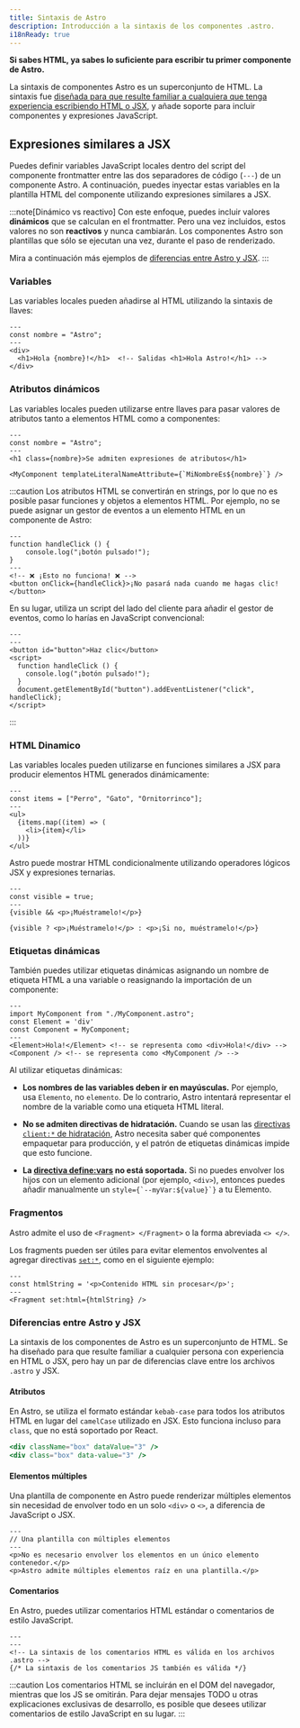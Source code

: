 ```yaml
---
title: Sintaxis de Astro
description: Introducción a la sintaxis de los componentes .astro.
i18nReady: true
---
```


**Si sabes HTML, ya sabes lo suficiente para escribir tu primer componente de Astro.**

La sintaxis de componentes Astro es un superconjunto de HTML. La sintaxis fue [diseñada para que resulte familiar a cualquiera que tenga experiencia escribiendo HTML o JSX](#diferencias-entre-astro-y-jsx), y añade soporte para incluir componentes y expresiones JavaScript.


## Expresiones similares a JSX

Puedes definir variables JavaScript locales dentro del script del componente frontmatter entre las dos separadores de código (`---`) de un componente Astro. A continuación, puedes inyectar estas variables en la plantilla HTML del componente utilizando expresiones similares a JSX.

:::note[Dinámico vs reactivo]
Con este enfoque, puedes incluir valores **dinámicos** que se calculan en el frontmatter. Pero una vez incluidos, estos valores no son **reactivos** y nunca cambiarán. Los componentes Astro son plantillas que sólo se ejecutan una vez, durante el paso de renderizado.

Mira a continuación más ejemplos de [diferencias entre Astro y JSX](#diferencias-entre-astro-y-jsx).
:::

### Variables

Las variables locales pueden añadirse al HTML utilizando la sintaxis de llaves:

```astro title="src/components/Variables.astro" "{nombre}"
---
const nombre = "Astro";
---
<div>
  <h1>Hola {nombre}!</h1>  <!-- Salidas <h1>Hola Astro!</h1> -->
</div>
```

### Atributos dinámicos

Las variables locales pueden utilizarse entre llaves para pasar valores de atributos tanto a elementos HTML como a componentes:

```astro title="src/components/DynamicAttributes.astro" "{nombre}" "${nombre}"
---
const nombre = "Astro";
---
<h1 class={nombre}>Se admiten expresiones de atributos</h1>

<MyComponent templateLiteralNameAttribute={`MiNombreEs${nombre}`} />
```

:::caution
Los atributos HTML se convertirán en strings, por lo que no es posible pasar funciones y objetos a elementos HTML.
Por ejemplo, no se puede asignar un gestor de eventos a un elemento HTML en un componente de Astro:

```astro title="dont-do-this.astro"
---
function handleClick () {
    console.log("¡botón pulsado!");
}
---
<!-- ❌ ¡Esto no funciona! ❌ -->
<button onClick={handleClick}>¡No pasará nada cuando me hagas clic!</button>
```

En su lugar, utiliza un script del lado del cliente para añadir el gestor de eventos, como lo harías en JavaScript convencional:

```astro  title="do-this-instead.astro"
---
---
<button id="button">Haz clic</button>
<script>
  function handleClick () {
    console.log("¡botón pulsado!");
  }
  document.getElementById("button").addEventListener("click", handleClick);
</script>
```
:::

### HTML Dinamico

Las variables locales pueden utilizarse en funciones similares a JSX para producir elementos HTML generados dinámicamente:

```astro title="src/components/DynamicHtml.astro" "{item}"
---
const items = ["Perro", "Gato", "Ornitorrinco"];
---
<ul>
  {items.map((item) => (
    <li>{item}</li>
  ))}
</ul>
```

Astro puede mostrar HTML condicionalmente utilizando operadores lógicos JSX y expresiones ternarias.

```astro title="src/components/ConditionalHtml.astro" "visible"
---
const visible = true;
---
{visible && <p>¡Muéstramelo!</p>}

{visible ? <p>¡Muéstramelo!</p> : <p>¡Si no, muéstramelo!</p>}
```

### Etiquetas dinámicas

También puedes utilizar etiquetas dinámicas asignando un nombre de etiqueta HTML a una variable o reasignando la importación de un componente:

```astro title="src/components/DynamicTags.astro" /Element|(?<!My)Component/
---
import MyComponent from "./MyComponent.astro";
const Element = 'div'
const Component = MyComponent;
---
<Element>Hola!</Element> <!-- se representa como <div>Hola!</div> -->
<Component /> <!-- se representa como <MyComponent /> -->
```

Al utilizar etiquetas dinámicas:

- **Los nombres de las variables deben ir en mayúsculas.** Por ejemplo, usa `Elemento`, no `elemento`. De lo contrario, Astro intentará representar el nombre de la variable como una etiqueta HTML literal.

- **No se admiten directivas de hidratación.** Cuando se usan las [directivas `client:*` de hidratación](/es/guides/framework-components/#hidratando-componentes-interactivos), Astro necesita saber qué componentes empaquetar para producción, y el patrón de etiquetas dinámicas impide que esto funcione.

- **La [directiva define:vars](/es/reference/directives-reference/#definevars) no está soportada.** Si no puedes envolver los hijos con un elemento adicional (por ejemplo, `<div>`), entonces puedes añadir manualmente un ``style={`--myVar:${value}`}`` a tu Elemento.

### Fragmentos

Astro admite el uso de `<Fragment> </Fragment>` o la forma abreviada `<> </>`. 

Los fragments pueden ser útiles para evitar elementos envolventes al agregar directivas [`set:*`](/es/reference/directives-reference/#sethtml), como en el siguiente ejemplo:

```astro title="src/components/SetHtml.astro" "Fragment"
---
const htmlString = '<p>Contenido HTML sin procesar</p>';
---
<Fragment set:html={htmlString} />
```

### Diferencias entre Astro y JSX

La sintaxis de los componentes de Astro es un superconjunto de HTML. Se ha diseñado para que resulte familiar a cualquier persona con experiencia en HTML o JSX, pero hay un par de diferencias clave entre los archivos `.astro` y JSX.

#### Atributos

En Astro, se utiliza el formato estándar `kebab-case` para todos los atributos HTML en lugar del `camelCase` utilizado en JSX. Esto funciona incluso para `class`, que no está soportado por React.

```jsx del={1} ins={2} title="ejemplo.astro"
<div className="box" dataValue="3" />
<div class="box" data-value="3" />
```

#### Elementos múltiples

Una plantilla de componente en Astro puede renderizar múltiples elementos sin necesidad de envolver todo en un solo `<div>` o `<>`, a diferencia de JavaScript o JSX.

```astro title="src/components/RootElements.astro"
---
// Una plantilla con múltiples elementos
---
<p>No es necesario envolver los elementos en un único elemento contenedor.</p>
<p>Astro admite múltiples elementos raíz en una plantilla.</p>
```

#### Comentarios

En Astro, puedes utilizar comentarios HTML estándar o comentarios de estilo JavaScript.

```astro title="ejemplo.astro"
---
---
<!-- La sintaxis de los comentarios HTML es válida en los archivos .astro -->
{/* La sintaxis de los comentarios JS también es válida */}
```

:::caution
Los comentarios HTML se incluirán en el DOM del navegador, mientras que los JS se omitirán. Para dejar mensajes TODO u otras explicaciones exclusivas de desarrollo, es posible que desees utilizar comentarios de estilo JavaScript en su lugar.
:::
